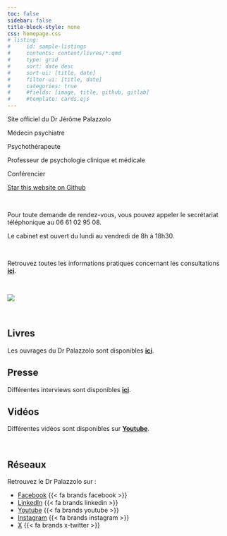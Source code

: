 ```yaml
---
toc: false
sidebar: false
title-block-style: none
css: homepage.css
# listing:
#     id: sample-listings
#     contents: content/livres/*.qmd
#     type: grid
#     sort: date desc
#     sort-ui: [title, date]
#     filter-ui: [title, date]
#     categories: true
#     #fields: [image, title, github, gitlab]
#     #template: cards.ejs
---
```


::: {#hero-banner .column-screen}

:::: {.grid .column-page}

::::: {.headline .g-col-lg-6 .g-col-12 .g-col-md-12}

:::::: h1
Site officiel du Dr Jérôme Palazzolo
::::::

:::::: h2
Médecin psychiatre

Psychothérapeute

Professeur de psychologie clinique et médicale

Conférencier
::::::

```{=html}
<a class="github-button" href="https://github.com/antoine-palazz/site-dr-palazzolo" data-icon="octicon-star" data-size="large" data-show-count="true" aria-label="Star this website on Github">Star this website on Github</a><script async defer src="https://buttons.github.io/buttons.js"></script>
```

<br>

Pour toute demande de rendez-vous, vous pouvez appeler le secrétariat téléphonique au 06 61 02 95 08.

Le cabinet est ouvert du lundi au vendredi de 8h à 18h30.

<br>

Retrouvez toutes les informations pratiques concernant les consultations **[ici](https://www.docteurjeromepalazzolo.fr/content/le_docteur/consultations.html)**.

<br>

:::::

::::: {.g-col-lg-6 .g-col-12 .g-col-md-12}
![](img/photo_profil.jpg)
:::::

::::

:::

<br>

## Livres

Les ouvrages du Dr Palazzolo sont disponibles **[ici](https://www.docteurjeromepalazzolo.fr/content/livres/)**.


## Presse

Différentes interviews sont disponibles **[ici](https://www.facebook.com/media/set/?set=a.10150356662827691&type=3)**.


## Vidéos

Différentes vidéos sont disponibles sur **[Youtube](https://www.youtube.com/channel/UCMF4Vhgt6gOYQaiE2jlKoHw)**.


<br>

## Réseaux

Retrouvez le Dr Palazzolo sur :

- [Facebook](https://www.facebook.com/DrPalazzolo/)  {{< fa brands facebook >}}
- [LinkedIn](https://www.linkedin.com/in/jerome-palazzolo/)  {{< fa brands linkedin >}}
- [Youtube](https://www.youtube.com/channel/UCMF4Vhgt6gOYQaiE2jlKoHw)  {{< fa brands youtube >}}
- [Instagram](https://www.instagram.com/palazz06/)  {{< fa brands instagram >}}
- [X](https://twitter.com/palazz06)  {{< fa brands x-twitter >}}

<br>

<!--
## Livres

::: {#sample-listings}
:::
-->
